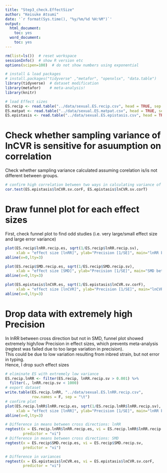 ```yaml
---
title: "Step3_check.EffectSize"
author: "Keisuke Atsumi"
date: '`r format(Sys.time(), "%y/%m/%d %H:%M")`'
output:
  html_document:
    toc: yes
  word_document:
    toc: yes
---
```


```r
rm(list=ls())  # reset workspace
sessionInfo()  # show R version etc
options(scipen=100)  # do not show numbers using exponential

# install & load packages
# install.packages("tidyverse" ,"metafor", "openxlsx", "data.table")
library(tidyverse)  # dataset modification
library(metafor)    # meta-analysis!
library(knitr)

# load Effect sizes
ES.recip <- read.table("../data/sexual.ES.recip.csv", head = TRUE, sep = "\t")
ES.matpat <- read.table("../data/sexual.ES.matpat.csv", head = TRUE, sep = "\t")
ES.epistasis <- read.table("../data/sexual.ES.epistasis.csv", head = TRUE, sep = "\t")
```

# Check whether sampling variance of lnCVR is sensitive for asuumption on correlation

Check whether sampling variance calculated assuming corelation is/is not different between groups.

```r

# confirm high correlation between two ways in calculating variance of lnCVR
cor.test(ES.epistasis$lnCVR.sv.corF, ES.epistasis$lnCVR.sv.corT)

```


# Draw funnel plot for each effect sizes

First, check funnel plot to find odd studies (i.e. very large/small effect size and large error variance)

```r

plot(ES.recip$lnRR.recip.es, sqrt(1/ES.recip$lnRR.recip.sv), 
     xlab = "effect size [lnRR]", ylab="Precision [1/SE]", main="lnRR between reciprocal crosses")
abline(v=0,lty=3)

plot(ES.recip$SMD.recip.es, sqrt(1/ES.recip$SMD.recip.sv), 
     xlab = "effect size [SMD]", ylab="Precision [1/SE]", main="SMD between reciprocal crosses")
abline(v=0,lty=3)

plot(ES.epistasis$lnCVR.es, sqrt(1/ES.epistasis$lnCVR.sv.corF), 
     xlab = "effect size [lnCVR]", ylab="Precision [1/SE]", main="lnCVR between pure & hybrids")
abline(v=0,lty=3)

```

# Drop data with extremely high Precision
In lnRR between cross direction but not in SMD, funnel plot showed extremely high/low Precision in effect sizes, which prevents meta-analysis (regtest was failed due to too large variation in precision).  
This could be due to low variation resulting from inbred strain, but not error in typing.  
Hence, I drop such effect sizes

```r

# eliminate ES with extremely low variance
ES.recip.lnRR <- filter(ES.recip, lnRR.recip.sv > 0.001) %>%
  filter(., lnRR.recip.sv < 1000)
# export dataset
write.table(ES.recip.lnRR, "../data/sexual.ES.lnRR.recip.csv", 
            row.names = F, sep = "\t")
# confirm plot
plot(ES.recip.lnRR$lnRR.recip.es, sqrt(1/ES.recip.lnRR$lnRR.recip.sv), 
     xlab = "effect size [lnRR]", ylab="Precision [1/SE]", main="lnRR between reciprocal crosses")
abline(v=0,lty=3)
```


```r

# Difference in means between cross directions: lnRR
regtest(x = ES.recip.lnRR$lnRR.recip.es, vi = ES.recip.lnRR$lnRR.recip.sv,
        predictor = "vi")
# Difference in means between cross directions: SMD
regtest(x = ES.recip$SMD.recip.es, vi = ES.recip$SMD.recip.sv,
        predictor = "vi")

# Difference in variances
regtest(x = ES.epistasis$lnCVR.es, vi = ES.epistasis$lnCVR.sv.corF,
        predictor = "vi")

```




